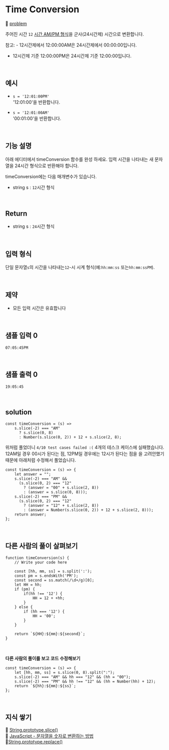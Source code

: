 # Time Conversion

🔗 [problem](https://www.hackerrank.com/challenges/time-conversion/problem?isFullScreen=true)

주어진 시간 `12` [시간 AM/PM 형식](https://en.wikipedia.org/wiki/12-hour_clock)을 군사(24시간제) 시간으로 변환합니다.

참고: - 12시간제에서 12:00:00AM은 24시간제에서 00:00:00입니다.

- 12시간제 기준 12:00:00PM은 24시간제 기준 12:00:00입니다.

<br />

## 예시

- `s = '12:01:00PM'`  
  '12:01:00'을 반환합니다.

- `s = '12:01:00AM'`  
  '00:01:00'을 반환합니다.

<br />

## 기능 설명

아래 에디터에서 timeConversion 함수를 완성 하세요. 입력 시간을 나타내는 새 문자열을 24시간 형식으로 반환해야 합니다.

timeConversion에는 다음 매개변수가 있습니다.

- string s : `12`시간 형식

<br />

## Return

- string s : `24`시간 형식

<br />

## 입력 형식

단일 문자열`s`의 시간을 나타내는`12`-시 시계 형식(예:`hh:mm:ss` 또는`hh:mm:ssPM`).

<br />

## 제약

- 모든 입력 시간은 유효합니다

<br />

## 샘플 입력 0

```
07:05:45PM
```

<br />

## 샘플 출력 0

```
19:05:45
```

<br />

## solution

```JS
const timeConversion = (s) =>
    s.slice(-2) === "AM"
      ? s.slice(0, 8)
      : Number(s.slice(0, 2)) + 12 + s.slice(2, 8);
```

위처럼 풀었더니 `4/10 test cases failed :(` 4개의 테스크 케이스에 실패했습니다.
12AM일 경우 00시가 된다는 점, 12PM일 경우에는 12시가 된다는 점을 을 고려안했기 때문에 아래처럼 수정해서 풀었습니다.

```JS
const timeConversion = (s) => {
    let answer = "";
    s.slice(-2) === "AM" &&
      (s.slice(0, 2) === "12"
        ? (answer = "00" + s.slice(2, 8))
        : (answer = s.slice(0, 8)));
    s.slice(-2) === "PM" &&
      (s.slice(0, 2) === "12"
        ? (answer = "12" + s.slice(2, 8))
        : (answer = Number(s.slice(0, 2)) + 12 + s.slice(2, 8)));
    return answer;
};
```

<br />

## 다른 사람의 풀이 살펴보기

```JS
function timeConversion(s) {
    // Write your code here

    const [hh, mm, ss] = s.split(':');
    const pm = s.endsWith('PM');
    const second = ss.match(/\d+/g)[0];
    let HH = hh;
    if (pm) {
        if(hh !== '12') {
            HH = 12 + +hh;
        }
    } else {
        if (hh === '12') {
            HH = '00';
        }
    }

    return `${HH}:${mm}:${second}`;
}
```

<br />

**다른 사람의 풀이를 보고 코드 수정해보기**

```JS
const timeConversion = (s) => {
    let [hh, mm, ss] = s.slice(0, 8).split(":");
    s.slice(-2) === "AM" && hh === "12" && (hh = "00");
    s.slice(-2) === "PM" && hh !== "12" && (hh = Number(hh) + 12);
    return `${hh}:${mm}:${ss}`;
};
```

<br />

## 지식 쌓기

🔗 [String.prototype.slice()](https://developer.mozilla.org/ko/docs/Web/JavaScript/Reference/Global_Objects/String/slice)  
🔗 [JavaScript - 문자열을 숫자로 변환하는 방법](https://codechacha.com/ko/javascript-convert-string-to-number/)  
🔗[String.prototype.replace()](https://developer.mozilla.org/ko/docs/Web/JavaScript/Reference/Global_Objects/String/replace)

<br />
